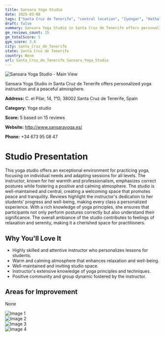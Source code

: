 ```yaml
---
title: Sansara Yoga Studio
date: 2025-03-08
tags: ["Santa Cruz de Tenerife", "central location", "Iyengar", "Hatha", "calming atmosphere", "personalized instruction", "Santa Cruz de Tenerife"]  
draft: false
summary: Sansara Yoga Studio in Santa Cruz de Tenerife offers personalized yoga instruction and a peaceful atmosphere.
gm_reviews_count: 15
gm_totalScore: 5
gym_score: 3.8
city: Santa_Cruz_de_Tenerife
state: Santa Cruz de Tenerife
country: None
url: Santa_Cruz_de_Tenerife_Sansara_Yoga_Studio
---
```


<div className="aspect-[16/9] relative my-8">
  <img 
    src="https://lh5.googleusercontent.com/p/AF1QipNayigMlb-v4HLJbXHcrAEYX4bGbQSIRqleNSw1=w1920-h1080-k-no"
    alt="Sansara Yoga Studio - Main View"
    className="object-cover absolute inset-0 w-full h-full rounded-lg"
  />
</div>

Sansara Yoga Studio in Santa Cruz de Tenerife offers personalized yoga instruction and a peaceful atmosphere.

**Address:** C. el Pilar, 14, 1°D, 38002 Santa Cruz de Tenerife, Spain

**Category:** Yoga studio

**Score:** 5 based on 15 reviews

**Website:** http://www.sansarayoga.es/

**Phone:** +34 673 95 08 47

# Studio Presentation

This yoga studio offers an exceptional environment for practicing yoga, focusing on individual needs and adapting sessions for all levels. The instructor, known for her warmth and professionalism, emphasizes correct postures while fostering a positive and calming atmosphere. The studio is well-maintained and central, creating a welcoming space that promotes peace and tranquility. Reviews highlight the instructor's dedication to her students' progress and well-being, making every class a personalized experience. With a rich knowledge of yoga principles, she ensures that participants not only perform postures correctly but also understand their significance. The overall ambiance of the studio contributes to feelings of relaxation and serenity, making it a cherished space for practitioners.

## Why You'll Love It

- Highly skilled and attentive instructor who personalizes lessons for students.
- Warm and calming atmosphere that enhances relaxation and well-being.
- Well-maintained and inviting studio space.
- Instructor's extensive knowledge of yoga principles and techniques.
- Positive community and group dynamic fostered by the instructor.

## Areas for Improvement

None

<div className="grid grid-cols-1 xl:grid-cols-2 gap-4 my-8">
<div className="aspect-[4/3] relative"><img src="https://lh5.googleusercontent.com/p/AF1QipPUR5jVhVm_LvgncHojP-3i0_3B7B2p8Ymvf4wG=w1920-h1080-k-no" alt="Image 1" className="object-cover absolute inset-0 w-full h-full rounded-lg" /></div>
<div className="aspect-[4/3] relative"><img src="https://lh5.googleusercontent.com/p/AF1QipNIIV4rKCvV8_S_iM63vnxbd4tlZEljlXvbf1Yr=w1920-h1080-k-no" alt="Image 2" className="object-cover absolute inset-0 w-full h-full rounded-lg" /></div>
<div className="aspect-[4/3] relative"><img src="https://lh5.googleusercontent.com/p/AF1QipPfftwHEJtXy6nNzOy7aYt4G5c2wy1V_ykyR9rc=w1920-h1080-k-no" alt="Image 3" className="object-cover absolute inset-0 w-full h-full rounded-lg" /></div>
<div className="aspect-[4/3] relative"><img src="https://lh5.googleusercontent.com/p/AF1QipOAL0VtG_5P4qGQBcmVXF86OFGDdKBZGYoeWSoH=w1920-h1080-k-no" alt="Image 4" className="object-cover absolute inset-0 w-full h-full rounded-lg" /></div>
</div>